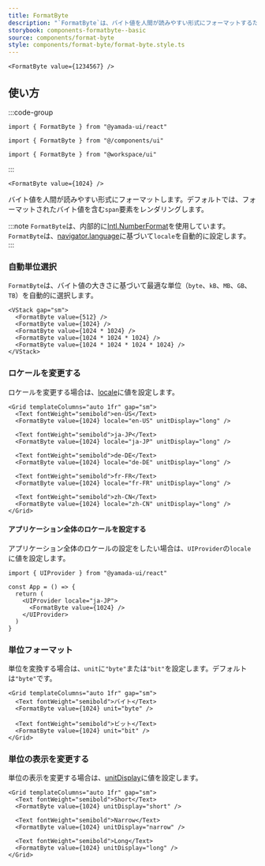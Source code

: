 ```yaml
---
title: FormatByte
description: "`FormatByte`は、バイト値を人間が読みやすい形式にフォーマットするために使用されます。"
storybook: components-formatbyte--basic
source: components/format-byte
style: components/format-byte/format-byte.style.ts
---
```


```tsx preview
<FormatByte value={1234567} />
```

## 使い方

:::code-group

```tsx [package]
import { FormatByte } from "@yamada-ui/react"
```

```tsx [alias]
import { FormatByte } from "@/components/ui"
```

```tsx [monorepo]
import { FormatByte } from "@workspace/ui"
```

:::

```tsx title="index.tsx"
<FormatByte value={1024} />
```

バイト値を人間が読みやすい形式にフォーマットします。デフォルトでは、フォーマットされたバイト値を含む`span`要素をレンダリングします。

:::note
`FormatByte`は、内部的に[Intl.NumberFormat](https://developer.mozilla.org/ja/docs/Web/JavaScript/Reference/Global_Objects/Intl/NumberFormat/NumberFormat)を使用しています。`FormatByte`は、[navigator.language](https://developer.mozilla.org/ja/docs/Web/API/Navigator/language)に基づいて`locale`を自動的に設定します。
:::

### 自動単位選択

`FormatByte`は、バイト値の大きさに基づいて最適な単位（`byte`、`kB`、`MB`、`GB`、`TB`）を自動的に選択します。

```tsx preview
<VStack gap="sm">
  <FormatByte value={512} />
  <FormatByte value={1024} />
  <FormatByte value={1024 * 1024} />
  <FormatByte value={1024 * 1024 * 1024} />
  <FormatByte value={1024 * 1024 * 1024 * 1024} />
</VStack>
```

### ロケールを変更する

ロケールを変更する場合は、[locale](https://developer.mozilla.org/ja/docs/Web/JavaScript/Reference/Global_Objects/Intl/NumberFormat/NumberFormat#locales)に値を設定します。

```tsx preview
<Grid templateColumns="auto 1fr" gap="sm">
  <Text fontWeight="semibold">en-US</Text>
  <FormatByte value={1024} locale="en-US" unitDisplay="long" />

  <Text fontWeight="semibold">ja-JP</Text>
  <FormatByte value={1024} locale="ja-JP" unitDisplay="long" />

  <Text fontWeight="semibold">de-DE</Text>
  <FormatByte value={1024} locale="de-DE" unitDisplay="long" />

  <Text fontWeight="semibold">fr-FR</Text>
  <FormatByte value={1024} locale="fr-FR" unitDisplay="long" />

  <Text fontWeight="semibold">zh-CN</Text>
  <FormatByte value={1024} locale="zh-CN" unitDisplay="long" />
</Grid>
```

#### アプリケーション全体のロケールを設定する

アプリケーション全体のロケールの設定をしたい場合は、`UIProvider`の`locale`に値を設定します。

```tsx
import { UIProvider } from "@yamada-ui/react"

const App = () => {
  return (
    <UIProvider locale="ja-JP">
      <FormatByte value={1024} />
    </UIProvider>
  )
}
```

### 単位フォーマット

単位を変換する場合は、`unit`に`"byte"`または`"bit"`を設定します。デフォルトは`"byte"`です。

```tsx preview
<Grid templateColumns="auto 1fr" gap="sm">
  <Text fontWeight="semibold">バイト</Text>
  <FormatByte value={1024} unit="byte" />

  <Text fontWeight="semibold">ビット</Text>
  <FormatByte value={1024} unit="bit" />
</Grid>
```

### 単位の表示を変更する

単位の表示を変更する場合は、[unitDisplay](https://developer.mozilla.org/ja/docs/Web/JavaScript/Reference/Global_Objects/Intl/NumberFormat/NumberFormat#unitdisplay)に値を設定します。

```tsx preview
<Grid templateColumns="auto 1fr" gap="sm">
  <Text fontWeight="semibold">Short</Text>
  <FormatByte value={1024} unitDisplay="short" />

  <Text fontWeight="semibold">Narrow</Text>
  <FormatByte value={1024} unitDisplay="narrow" />

  <Text fontWeight="semibold">Long</Text>
  <FormatByte value={1024} unitDisplay="long" />
</Grid>
```
